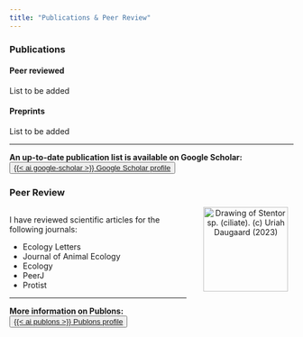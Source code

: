 ```yaml
---
title: "Publications & Peer Review"
---
```


### Publications

#### Peer reviewed

<p>List to be added</p>

#### Preprints

<p>List to be added</p>

-----

<strong>An up-to-date publication list is available on Google Scholar:&nbsp;</strong>
<button type="button" class="btn btn-secondary btn-sm"><a href="https://scholar.google.ch/citations?user=JI10T7QAAAAJ&hl" class="link-light text-decoration-none">{{< ai google-scholar >}} Google Scholar profile</a></button>

### Peer Review

::: columns
::: {.column width="65%"}

I have reviewed scientific articles for the following journals:

- Ecology Letters
- Journal of Animal Ecology
- Ecology
- PeerJ
- Protist

-----

<strong>More information on Publons:&nbsp;</strong> <button type="button" class="btn btn-secondary btn-sm"><a href="https://www.webofscience.com/wos/author/record/AFC-9360-2022" class="link-light text-decoration-none">{{< ai publons >}} Publons profile</a></button> 
:::
::: {.column width="35%"}
<center>
<img src="files/stentor2.svg" width="150" title="Drawing of Stentor sp. (ciliate). (c) Uriah Daugaard (2023)" alt="Drawing of Stentor sp. (ciliate). (c) Uriah Daugaard (2023)">
</center>
:::
:::

